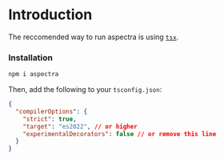 
# Introduction

The reccomended way to run aspectra is using [`tsx`](https://github.com/privatenumber/tsx).

### Installation

```sh npm2yarn
npm i aspectra
```

Then, add the following to your `tsconfig.json`:

```json
{
  "compilerOptions": {
    "strict": true,
    "target": "es2022", // or higher
    "experimentalDecorators": false // or remove this line
  }
}
```
